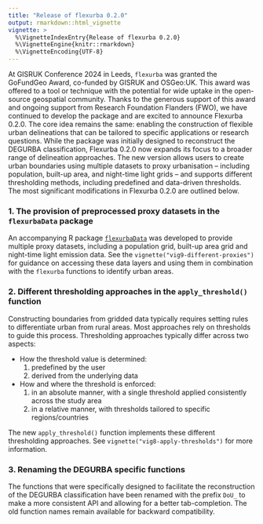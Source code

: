 ```yaml
---
title: "Release of flexurba 0.2.0"
output: rmarkdown::html_vignette
vignette: >
  %\VignetteIndexEntry{Release of flexurba 0.2.0}
  %\VignetteEngine{knitr::rmarkdown}
  %\VignetteEncoding{UTF-8}
---
```


At GISRUK Conference 2024 in Leeds, `flexurba` was granted the GoFundGeo Award, co-funded by GISRUK and OSGeo:UK. This award was offered to a tool or technique with the potential for wide uptake in the open-source geospatial community. Thanks to the generous support of this award and ongoing support from Research Foundation Flanders (FWO), we have continued to develop the package and are excited to announce Flexurba 0.2.0. The core idea remains the same: enabling the construction of flexible urban delineations that can be tailored to specific applications or research questions. While the package was initially designed to reconstruct the DEGURBA classification, Flexurba 0.2.0 now expands its focus to a broader range of delineation approaches. The new version allows users to create urban boundaries using multiple datasets to proxy urbanisation – including population, built-up area, and night-time light grids – and supports different thresholding methods, including predefined and data-driven thresholds. The most significant modifications in Flexurba 0.2.0 are outlined below.

### 1. The provision of preprocessed proxy datasets in the `flexurbaData` package

An accompanying R package [`flexurbaData`](https://flexurbadata-ac82f4.pages.gitlab.kuleuven.be/index.html) was developed to provide multiple proxy datasets, including a population grid, built-up area grid and night-time light emission data. See the `vignette("vig9-different-proxies")` for guidance on accessing these data layers and using them in combination with the `flexurba` functions to identify urban areas.

### 2. Different thresholding approaches in the `apply_threshold()` function

Constructing boundaries from gridded data typically requires setting rules to differentiate urban from rural areas. Most approaches rely on thresholds to guide this process. Thresholding approaches typically differ across two aspects:

- How the threshold value is determined: 
    (1) predefined by the user
    (2) derived from the underlying data
- How and where the threshold is enforced: 
    (1) in an absolute manner, with a single threshold applied consistently across the study area
    (2) in a relative manner, with thresholds tailored to specific regions/countries

The new `apply_threshold()` function implements these different thresholding approaches. See `vignette("vig8-apply-thresholds")` for more information. 

### 3. Renaming the DEGURBA specific functions

The functions that were specifically designed to facilitate the reconstruction of the DEGURBA classification have been renamed with the prefix `DoU_` to make a more consistent API and allowing for a better tab-completion. The old function names remain available for backward compatibility.